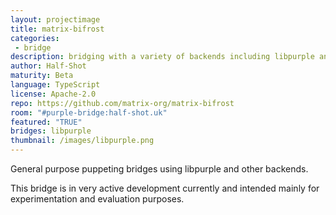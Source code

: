 ```yaml
---
layout: projectimage
title: matrix-bifrost
categories: 
 - bridge
description: bridging with a variety of backends including libpurple and xmpp.js
author: Half-Shot
maturity: Beta
language: TypeScript
license: Apache-2.0
repo: https://github.com/matrix-org/matrix-bifrost
room: "#purple-bridge:half-shot.uk"
featured: "TRUE"
bridges: libpurple
thumbnail: /images/libpurple.png
---
```


General purpose puppeting bridges using libpurple and other backends.

This bridge is in very active development currently and intended mainly for experimentation and evaluation purposes.
